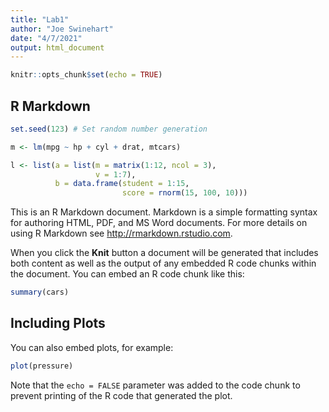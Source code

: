 ```yaml
---
title: "Lab1"
author: "Joe Swinehart"
date: "4/7/2021"
output: html_document
---
```


```r
knitr::opts_chunk$set(echo = TRUE)
```

## R Markdown
```r
set.seed(123) # Set random number generation

m <- lm(mpg ~ hp + cyl + drat, mtcars)

l <- list(a = list(m = matrix(1:12, ncol = 3),
              	   v = 1:7),
          b = data.frame(student = 1:15,
                         score = rnorm(15, 100, 10)))
```

This is an R Markdown document. Markdown is a simple formatting syntax for authoring HTML, PDF, and MS Word documents. For more details on using R Markdown see <http://rmarkdown.rstudio.com>.

When you click the **Knit** button a document will be generated that includes both content as well as the output of any embedded R code chunks within the document. You can embed an R code chunk like this:

```r
summary(cars)
```

## Including Plots

You can also embed plots, for example:

```r
plot(pressure)
```

Note that the `echo = FALSE` parameter was added to the code chunk to prevent printing of the R code that generated the plot.
